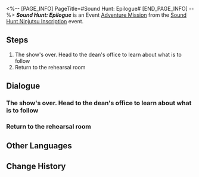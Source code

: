 <%-- [PAGE_INFO]
PageTitle=#Sound Hunt: Epilogue#
[END_PAGE_INFO] --%>
{{Stub|Dialogue.}}
{{Mission Infobox
|id            = 8026105
|title         = 
|image         = Mission Sound Hunt Epilogue.png{{subst:void|<!--$UPLOAD:<<SpriteOutput/Chronicle/8026105.png>-<Mission Sound Hunt Epilogue.png>-<Fate's Atlas Images>>-->}}
|type          = Adventure
|event_name    = Sound Hunt Ninjutsu Inscription
|chapter       = Sound Hunt Ninjutsu Inscription
|requirements  = [[Adventure Mission]] ''[[Sound Hunt: Culmination]]'' completed
|summary       = The academy representative has faced well-deserved punishment, and the music party will continue. The pursuit of the sound ninjas will carry on, and the ethos of The Dazzling will endure through all its members.
|characters    = Arfey; Charmony Academy Rep; Czipo; Dafanchy; Rappa; Robin; Trailblazer
|startLocation = [[Penacony]] - [[Penacony Paperfold University College]]
|world         = Penacony
|area          = Penacony Paperfold University College
|prev          = Sound Hunt: Culmination
|next          = Advanced Trial
|rewards       = Stellar Jade*10; Traveler's Guide*2; Refined Aether*2; Credit*20,000
}}
'''''Sound Hunt: Epilogue''''' is an Event [[Adventure Mission]] from the [[Sound Hunt Ninjutsu Inscription]] event.

==Steps==
# The show's over. Head to the dean's office to learn about what is to follow
# Return to the rehearsal room

<!--
==Gameplay Notes==

--><!--
==Trial Character==

-->
==Dialogue==
{{Stub Dialogue}}
===The show's over. Head to the dean's office to learn about what is to follow{{subst:void|<!--802610501-->}}===
{{Mission Description|type=adventure|location=Penacony Paperfold University College|The closing performance has come to a successful conclusion and your experience with the band is approaching its end...<br />All the performances for the music party have ended. Though you really don't want it to end, there is still some business that needs to be properly wrapped up. Head to the dean's office to witness the end of the story.}}
{{Dialogue Start}}
:{{tx}}
{{Dialogue End}}

===Return to the rehearsal room{{subst:void|<!--802610502-->}}===
{{Mission Description|type=adventure|location=Penacony Paperfold University College|update|The closing performance has come to a successful conclusion and your experience with the band is approaching its end...<br />The Fortune Academy representative received their rightful comeuppance. Finally, go to the rehearsal room and see what Rappa might have to say.}}
{{Dialogue Start}}
:{{tx}}
{{Dialogue End}}

==Other Languages==
{{Other Languages
|en   = Sound Hunt: Epilogue
|zhs  = 音律狩猎•余言
|zht  = 音律狩獵•餘言
|ja   = 音律狩猟・後書き
|ko   = 음률 사냥•후서
|es   = Cacería del Sonido: Epílogo
|fr   = Chasse au son&nbsp;: Épilogue
|ru   = Музыкальная охота: Эпилог
|th   = ทำนองไล่ล่า: บทส่งท้าย
|vi   = Săn Bắn Âm Luật: Vĩ Thanh
|de   = Klangjagd: Der Epilog
|id   = Perburuan Nada: Epilog
|pt   = Caça ao Som: Epílogo
}}

==Change History==
{{Change History|2.6}}
